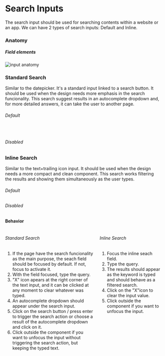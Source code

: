 

<Meta title="Components/Search Inputs" component={StandardSearch} />

<div class="docs-title">
  <div>
    <h1 class="docs-title__text">Search Inputs</h1>
  </div>
</div>

<div class="docs-content">

The search input should be used for searching contents within a website or an app. We can have 2 types
of search inputs: Default and Inline.

### Anatomy

##### Field elements
![input anatomy](docs/search/anatomy-search.png)


### Standard Search

Similar to the datepicker. It's a standard input linked to a search button. It should be used when the design needs more
emphasis in the search funcionality. This search suggest results in an autocomplete dropdown and, for more detailed answers,
it can take the user to another page.

<Preview>
  <Story name="Standard Search">
    <Fragment>
        <h6>Default</h6>
       <StandardSearch />
        <br />
        <h6> Disabled</h6>
        <StandardSearch disabled/>
    </Fragment>
  </Story>
</Preview>

### Inline Search

Similar to the text+trailing icon input. It should be used when the design needs a more compact and clean
component. This search works filtering the results and showing them simultaneously as the user types.

<Preview>
  <Story name="Inline Search">
    <Fragment>
        <h6>Default</h6>
        <InlineSearch placeholder="Search" />
        <h6>Disabled</h6>
        <InlineSearch placeholder="Search" disabled />
    </Fragment>
  </Story>
</Preview>

#### Behavior
<div class="columns">
  <div class="column">
    <h6>Standard Search</h6>
    <ol>
      <li>If the page have the search funcionality as the main purpose, the seach field should be focused by default. If not, focus to activate it. </li>
      <li>With the field focused, type the query.</li>
      <li>"X" icon apears at the right corner of the text input, and it can be clicked at any moment to clear whatever was typed.</li>
      <li>An autocomplete dropdown should appear under the search input.</li>
      <li>Click on the search button / press enter to trigger the search action or choose a result of the autocomplete dropdown and click on it.</li>
      <li>Click outside the component if you want to unfocus the input without triggering the search action, but keeping the typed text. </li>
    </ol>
  </div>
  <div class="column">
    <h6>Inline Search</h6>
    <ol>
      <li>Focus the inline seach field.</li>
      <li>Type the query.</li>
      <li>The results should appear as the keyword is typed and should behave as a filtered search.</li>
      <li>Click on the "X"icon to clear the input value.</li>
      <li>Click outside the component if you want to unfocus the input.</li>
    </ol>
  </div>
</div>

</div>
